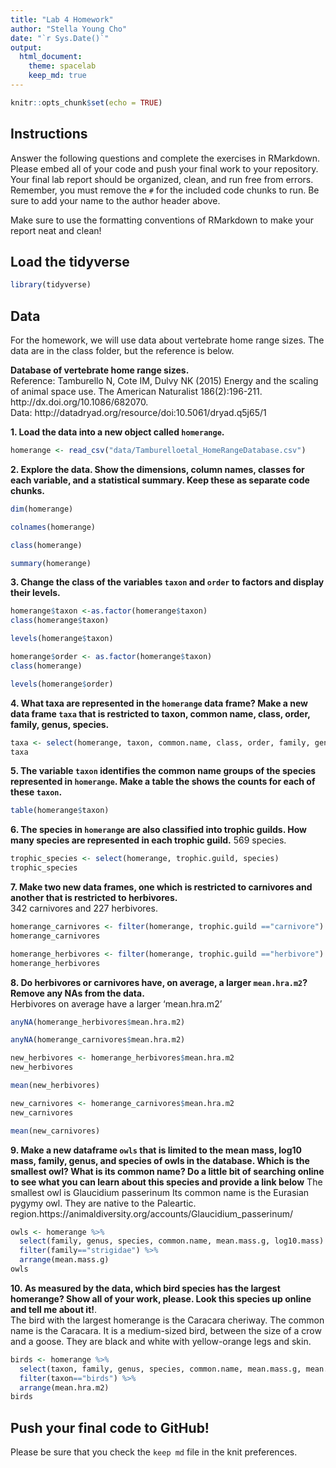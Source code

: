 ```yaml
---
title: "Lab 4 Homework"
author: "Stella Young Cho"
date: "`r Sys.Date()`"
output:
  html_document: 
    theme: spacelab
    keep_md: true
---
```


```r
knitr::opts_chunk$set(echo = TRUE)
```

## Instructions
Answer the following questions and complete the exercises in RMarkdown. Please embed all of your code and push your final work to your repository. Your final lab report should be organized, clean, and run free from errors. Remember, you must remove the `#` for the included code chunks to run. Be sure to add your name to the author header above.  

Make sure to use the formatting conventions of RMarkdown to make your report neat and clean!  

## Load the tidyverse
```r
library(tidyverse)
```

## Data
For the homework, we will use data about vertebrate home range sizes. The data are in the class folder, but the reference is below.  

**Database of vertebrate home range sizes.**  
Reference: Tamburello N, Cote IM, Dulvy NK (2015) Energy and the scaling of animal space use. The American Naturalist 186(2):196-211. http://dx.doi.org/10.1086/682070.  
Data: http://datadryad.org/resource/doi:10.5061/dryad.q5j65/1  

**1. Load the data into a new object called `homerange`.**
```r
homerange <- read_csv("data/Tamburelloetal_HomeRangeDatabase.csv")
```

**2. Explore the data. Show the dimensions, column names, classes for each variable, and a statistical summary. Keep these as separate code chunks.**  
```r
dim(homerange)
```

```r
colnames(homerange)
```
```r
class(homerange)
```

```r
summary(homerange)
```

**3. Change the class of the variables `taxon` and `order` to factors and display their levels.**  
```r
homerange$taxon <-as.factor(homerange$taxon)
class(homerange$taxon)
```

```r
levels(homerange$taxon)
```

```r
homerange$order <- as.factor(homerange$taxon)
class(homerange)
```

```r
levels(homerange$order)
```

**4. What taxa are represented in the `homerange` data frame? Make a new data frame `taxa` that is restricted to taxon, common name, class, order, family, genus, species.**  
```r
taxa <- select(homerange, taxon, common.name, class, order, family, genus, species)
taxa
```

**5. The variable `taxon` identifies the common name groups of the species represented in `homerange`. Make a table the shows the counts for each of these `taxon`.**  
```r
table(homerange$taxon)
```

**6. The species in `homerange` are also classified into trophic guilds. How many species are represented in each trophic guild.**
569 species.
```r
trophic_species <- select(homerange, trophic.guild, species)
trophic_species
```

**7. Make two new data frames, one which is restricted to carnivores and another that is restricted to herbivores.**  
342 carnivores and 227 herbivores.
```r
homerange_carnivores <- filter(homerange, trophic.guild =="carnivore")
homerange_carnivores
```
```r
homerange_herbivores <- filter(homerange, trophic.guild =="herbivore")
homerange_herbivores
```

**8. Do herbivores or carnivores have, on average, a larger `mean.hra.m2`? Remove any NAs from the data.**  
Herbivores on average have a larger 'mean.hra.m2'

```r
anyNA(homerange_herbivores$mean.hra.m2)
```

```r
anyNA(homerange_carnivores$mean.hra.m2)
```

```r
new_herbivores <- homerange_herbivores$mean.hra.m2
new_herbivores
```

```r
mean(new_herbivores)
```

```r
new_carnivores <- homerange_carnivores$mean.hra.m2
new_carnivores
```

```r
mean(new_carnivores)
```

**9. Make a new dataframe `owls` that is limited to the mean mass, log10 mass, family, genus, and species of owls in the database. Which is the smallest owl? What is its common name? Do a little bit of searching online to see what you can learn about this species and provide a link below** 
The smallest owl is Glaucidium passerinum Its common name is the Eurasian pygymy owl. They are native to the Paleartic. region.https://animaldiversity.org/accounts/Glaucidium_passerinum/ 
```r
owls <- homerange %>% 
  select(family, genus, species, common.name, mean.mass.g, log10.mass) %>% 
  filter(family=="strigidae") %>% 
  arrange(mean.mass.g)
owls
```

**10. As measured by the data, which bird species has the largest homerange? Show all of your work, please. Look this species up online and tell me about it!**.  
The bird with the largest homerange is the Caracara cheriway. The common name is the Caracara. It is a medium-sized bird, between the size of a crow and a goose. They are black and white with yellow-orange legs and skin. 
```r
birds <- homerange %>% 
  select(taxon, family, genus, species, common.name, mean.mass.g, mean.hra.m2, log10.mass) %>% 
  filter(taxon=="birds") %>% 
  arrange(mean.hra.m2)
birds
```

## Push your final code to GitHub!
Please be sure that you check the `keep md` file in the knit preferences.   
